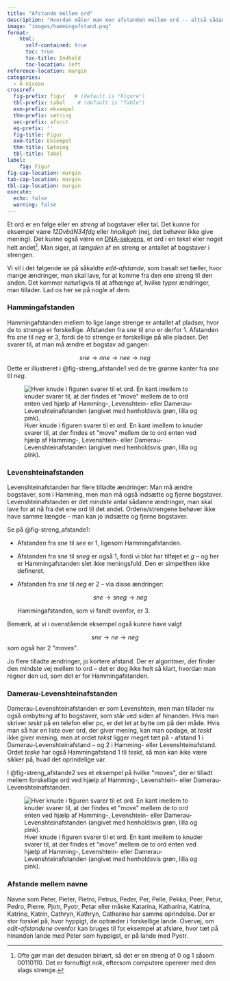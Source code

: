 ```yaml
---
title: "Afstande mellem ord"
description: "Hvordan måler man mon afstanden mellem ord -- altså sådan helt generelt?"
image: "images/hammingafstand.png"
format:
    html: 
      self-contained: true
      toc: true
      toc-title: Indhold
      toc-location: left
reference-location: margin
categories:
  - A-niveau
crossref:
  fig-prefix: figur   # (default is "Figure")
  tbl-prefix: tabel    # (default is "Table")
  exm-prefix: eksempel
  thm-prefix: sætning
  sec-prefix: afsnit
  eq-prefix: ''
  fig-title: Figur
  exm-title: Eksempel
  thm-title: Sætning
  tbl-title: Tabel
label:
    fig: Figur
fig-cap-location: margin
tab-cap-location: margin
tbl-cap-location: margin
execute:
  echo: false
  warning: false
---
```


Et ord er en følge eller en *streng* af bogstaver eller tal. Det kunne for eksempel være *12DvbdN34fdg* eller *hnaikgoh* (nej, det behøver ikke give mening). Det kunne også være en [DNA-sekvens](AfstandeMellemDNA.qmd), et ord i en tekst eller noget helt andet[^1]. Man siger, at *længden* af en streng er antallet af bogstaver i strengen. 

Vi vil i det følgende se på såkaldte *edit-afstande*, som basalt set tæller, hvor mange ændringer, man skal lave, for at komme fra den ene streng til den anden.
Det kommer naturligvis til at afhænge af, hvilke typer ændringer, man tillader. Lad os her se på nogle af dem.

### Hammingafstanden
Hammingafstanden mellem to lige lange strenge er antallet af pladser, hvor de to strenge er forskellige. Afstanden fra *sne* til *sno* er derfor $1$. Afstanden fra *sne* til *neg* er $3$, fordi de to strenge er forskellige på alle pladser. Det svarer til, at man må ændre et bogstav ad gangen: 

$$ sne \rightarrow nne \rightarrow nee \rightarrow neg$$
Dette er illustreret i @fig-streng_afstande1 ved de tre grønne kanter fra *sne* til *neg*.

![Hver knude i figuren svarer til et ord. En kant imellem to knuder svarer til, at der findes et \"move\" mellem de to ord  enten ved hjælp af Hamming-, Levenshtein- eller Damerau-Levenshteinafstanden (angivet med henholdsvis grøn, lilla og pink).](images/streng_afstande1.png){#fig-streng_afstande1}

### Levenshteinafstanden{#sec-levenshteinafstanden}
Levenshteinafstanden har flere tilladte ændringer: Man må ændre
bogstaver, som i Hamming, men man må også indsætte og fjerne
bogstaver. Levenshteinafstanden er det *mindste* antal sådanne
ændringer, man skal lave for at nå fra det ene ord til det andet.
Ordene/strengene behøver ikke have samme længde - man kan jo
indsætte og fjerne bogstaver.

Se på @fig-streng_afstande1:

- Afstanden fra *sne* til *see* er $1$, ligesom Hammingafstanden.

- Afstanden fra *sne* til *sneg* er også $1$, fordi vi blot har tilføjet et *g* -- og her er Hammingafstanden slet ikke meningsfuld. Den er simpelthen ikke defineret.

- Afstanden fra *sne* til *neg* er $2$ -- via disse ændringer: 
    
    $$sne \rightarrow sneg \rightarrow neg$$ 
    
    Hammingafstanden, som vi fandt ovenfor, er $3$.
    
Bemærk, at vi i ovenstående eksempel også kunne have valgt 
    
$$sne \rightarrow ne \rightarrow neg$$ 
som også har $2$ \"moves\".
    
Jo flere tilladte ændringer, jo kortere afstand. Der er algoritmer,
der finder den mindste vej mellem to ord -- det er dog ikke helt så
klart, hvordan man regner den ud, som det er for Hammingafstanden. 

### Damerau-Levenshteinafstanden
Damerau-Levenshteinafstanden er som Levenshtein, men man tillader nu
også ombytning af to bogstaver, som står ved siden af hinanden. Hvis
man skriver *teskt* på en telefon eller pc, er det let at bytte om på
den måde. Hvis man så har en liste over ord, der giver mening, kan
man opdage, at *teskt* ikke giver mening, men at ordet *tekst* ligger
meget tæt på - afstand $1$ i Damerau-Levenshteinafstand -- og $2$ i Hamming- eller Levenshteinafstand. Ordet *teske* har også Hammingafstand $1$ til *teskt*,
så man kan ikke være sikker på, hvad det oprindelige var.

I @fig-streng_afstande2 ses et eksempel på hvilke \"moves\", der er tilladt mellem forskellige ord ved hjælp af Hamming-, Levenshtein- eller Damerau-Levenshteinafstanden.

![Hver knude i figuren svarer til et ord. En kant imellem to knuder svarer til, at der findes et \"move\" mellem de to ord  enten ved hjælp af Hamming-, Levenshtein- eller Damerau-Levenshteinafstanden (angivet med henholdsvis grøn, lilla og pink).](images/streng_afstande2.png){#fig-streng_afstande2}

### Afstande mellem navne 
Navne som Peter, Pieter, Pietro, Petrus, Peder, Per, Pelle, Pekka, Peer, Petur, Pedro, Pierre, Pjotr, Pyotr, Petar eller måske Katarina, Katharina, Katrina, Katrine, Katrin, Cathryn, Kathryn, Catherine har samme oprindelse. Der er stor forskel på, hvor hyppigt, de optræder i forskellige lande. Overvej, om *edit-afstandene* ovenfor kan bruges til for eksempel at afsløre, hvor tæt på hinanden lande med Peter som hyppigst, er på lande med Pyotr.

[^1]: Ofte gør man det desuden binært, så det er en streng af $0$ og $1$
    såsom $00110110.$ Det er fornuftigt nok, eftersom computere opererer
    med den slags strenge.
